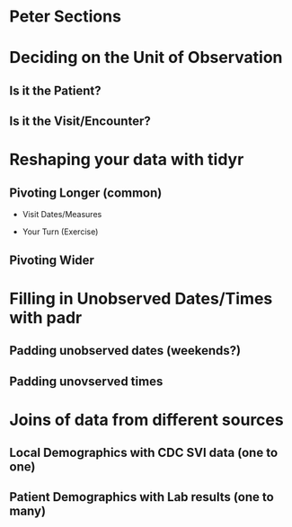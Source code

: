 # Peter Sections

# Deciding on the Unit of Observation

## Is it the Patient?

## Is it the Visit/Encounter?

# Reshaping your data with tidyr

## Pivoting Longer (common)

- Visit Dates/Measures

- Your Turn (Exercise)

## Pivoting Wider

# Filling in Unobserved Dates/Times with padr

## Padding unobserved dates (weekends?)

## Padding unovserved times

# Joins of data from different sources

## Local Demographics with CDC SVI data (one to one)

## Patient Demographics with Lab results (one to many)
